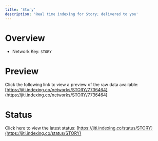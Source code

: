 ```yaml
---
title: 'Story'
description: 'Real time indexing for Story; delivered to you'
---
```


# Overview
- Network Key: `STORY`

# Preview
Click the following link to view a preview of the raw data available: [https://jiti.indexing.co/networks/STORY/7736464](https://jiti.indexing.co/networks/STORY/7736464)

# Status
Click here to view the latest status: [https://jiti.indexing.co/status/STORY](https://jiti.indexing.co/status/STORY)
